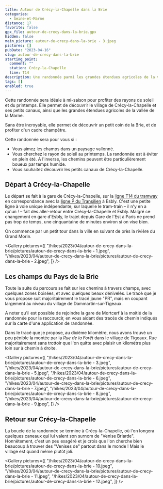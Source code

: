 ```yaml
---
title: Autour de Crécy-la-Chapelle dans la Brie
categories:
  - Seine-et-Marne
distance: 17
favorite: false
gpx_file: autour-de-crecy-dans-la-brie.gpx
hidden: false
main_picture: autour-de-crecy-dans-la-brie - 3.jpeg
pictures: []
pubDate: "2023-04-16"
slug: autour-de-crecy-dans-la-brie
starting_point:
  comment: ""
  station: Crécy-la-Chapelle
  line: T14
description: Une randonnée parmi les grandes étendues agricoles de la vallée de la Marne qui permet de découvrir le village et ses petits canaux.
tags: []
enabled: true
---
```


Cette randonnée sera idéale à mi-saison pour profiter des rayons de soleil et du printemps. Elle permet de découvrir le village de Crécy-la-Chapelle et ses petits canaux, ainsi que les grandes étendues agricoles de la vallée de la Marne.

Sans être incroyable, elle permet de découvrir un petit coin de la Brie, et de profiter d'un cadre champêtre.

Cette randonnée sera pour vous si :

- Vous aimez les champs dans un paysage vallonné.
- Vous cherchez le rayon de soleil au printemps. La randonnée est à éviter en plein été. A l'inverse, les chemins peuvent être particulièrement boueux par temps humide.
- Vous souhaitez découvrir les petits canaux de Crécy-la-Chapelle.

## Départ à Crécy-la-Chapelle

Le départ se fait à la gare de Crécy-la-Chapelle, sur la [ligne T14 du tramway](/randonnees-par-ligne/randonnees-tram-t14) en correspondance avec la [ligne P du Transilien](/randonnees-par-ligne/randonnees-transilien-ligne-p) à Esbly. C'est une petite ligne à voie unique indépendante, sur laquelle le tram-train – il n'y en a qu'un ! – fait des aller-retour entre Crécy-la-Chapelle et Esbly. Malgré ce changement en gare d'Esbly, le trajet depuis Gare de l'Est à Paris ne prend pas trop de temps, une cinquantaine de minutes environ si on vise bien.

<Picture
  src="/hikes/2023/04/autour-de-crecy-dans-la-brie/pictures/autour-de-crecy-dans-la-brie - 13.jpeg"
  caption="La gare de Crécy-la-Chapelle et son tram-train"
/>

On commence par un petit tour dans la ville en suivant de près la rivière du Grand Morin.

<Gallery
  pictures={[
    "/hikes/2023/04/autour-de-crecy-dans-la-brie/pictures/autour-de-crecy-dans-la-brie - 1.jpeg",
    "/hikes/2023/04/autour-de-crecy-dans-la-brie/pictures/autour-de-crecy-dans-la-brie - 2.jpeg",
  ]}
/>

## Les champs du Pays de la Brie

Toute la suite du parcours se fait sur les chemins à travers champs, avec quelques zones boisées, et avec quelques beaux dénivelés.
Le tracé que je vous propose suit majoritairement le tracé jaune "PR", mais en coupant largement au niveau du village de Dammartin-sur-Tigeaux.

A noter qu'il est possible de rejoindre la gare de Mortcerf à la moitié de la randonnée pour la raccourcir, en vous aidant des tracés de chemin indiqués sur la carte d'une application de randonnée.

Dans le tracé que je propose, au dixième kilomètre, nous avons trouvé un peu pénible la montée par la _Rue de la Forêt_ dans le village de Tigeaux. Rue majoritairement sans trottoir que l'on quitte avec plaisir un kilomètre plus loin sur à chemin à droite.

<Gallery
  pictures={[
    "/hikes/2023/04/autour-de-crecy-dans-la-brie/pictures/autour-de-crecy-dans-la-brie - 3.jpeg",
    "/hikes/2023/04/autour-de-crecy-dans-la-brie/pictures/autour-de-crecy-dans-la-brie - 5.jpeg",
    "/hikes/2023/04/autour-de-crecy-dans-la-brie/pictures/autour-de-crecy-dans-la-brie - 6.jpeg",
    "/hikes/2023/04/autour-de-crecy-dans-la-brie/pictures/autour-de-crecy-dans-la-brie - 7.jpeg",
    "/hikes/2023/04/autour-de-crecy-dans-la-brie/pictures/autour-de-crecy-dans-la-brie - 8.jpeg",
    "/hikes/2023/04/autour-de-crecy-dans-la-brie/pictures/autour-de-crecy-dans-la-brie - 9.jpeg",
  ]}
/>

## Retour sur Crécy-la-Chapelle

La boucle de la randonnée se termine à Crécy-la-Chapelle, où l'on longera quelques caneaux qui lui valent son surnom de "Venise Briarde". Honnêtement, c'est un peu exagéré et je crois que l'on cherche bien beaucoup à trouver des "Venises de" partout dans le monde ! Mais le village est quand même plutôt joli.

<Gallery
  pictures={[
    "/hikes/2023/04/autour-de-crecy-dans-la-brie/pictures/autour-de-crecy-dans-la-brie - 10.jpeg",
    "/hikes/2023/04/autour-de-crecy-dans-la-brie/pictures/autour-de-crecy-dans-la-brie - 11.jpeg",
    "/hikes/2023/04/autour-de-crecy-dans-la-brie/pictures/autour-de-crecy-dans-la-brie - 12.jpeg",
  ]}
/>
